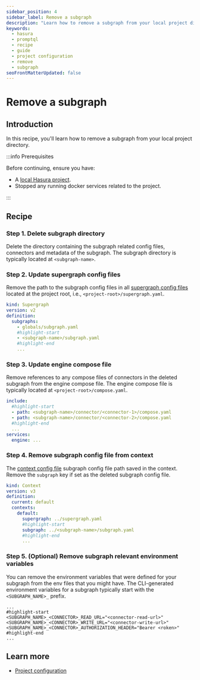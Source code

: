 ```yaml
---
sidebar_position: 4
sidebar_label: Remove a subgraph
description: "Learn how to remove a subgraph from your local project directory"
keywords:
  - hasura
  - promptql
  - recipe
  - guide
  - project configuration
  - remove
  - subgraph
seoFrontMatterUpdated: false
---
```


# Remove a subgraph

## Introduction

In this recipe, you'll learn how to remove a subgraph from your local project directory.

:::info Prerequisites

Before continuing, ensure you have:

- A [local Hasura project](/quickstart.mdx).
- Stopped any running docker services related to the project.

:::

## Recipe

### Step 1. Delete subgraph directory

Delete the directory containing the subgraph related config files, connectors and metadata of the subgraph. The subgraph
directory is typically located at `<subgraph-name>`.

### Step 2. Update supergraph config files

Remove the path to the subgraph config files in all [supergraph config files](/project-configuration/overview.mdx)
located at the project root, i.e., `<project-root>/supergraph.yaml`.

```yaml title="supergraph.yaml"
kind: Supergraph
version: v2
definition:
  subgraphs:
    - globals/subgraph.yaml
    #highlight-start
    - <subgraph-name>/subgraph.yaml
    #highlight-end
    ...
```

### Step 3. Update engine compose file

Remove references to any compose files of connectors in the deleted subgraph from the engine compose file. The engine
compose file is typically located at `<project-root>/compose.yaml`.

```yaml title="<project-root>/compose.yaml"
include:
  #highlight-start
  - path: <subgraph-name>/connector/<connector-1>/compose.yaml
  - path: <subgraph-name>/connector/<connector-2>/compose.yaml
  #highlight-end
  ...
services:
  engine: ...
```

### Step 4. Remove subgraph config file from context

The [context config file](/project-configuration/overview.mdx) subgraph config file path saved in the context. Remove
the `subgraph` key if set as the deleted subgraph config file.

```yaml title=".hasura/context.yaml"
kind: Context
version: v3
definition:
  current: default
  contexts:
    default:
      supergraph: ../supergraph.yaml
      #highlight-start
      subgraph: ../<subgraph-name>/subgraph.yaml
      #highlight-end
      ...
```

### Step 5. (Optional) Remove subgraph relevant environment variables

You can remove the environment variables that were defined for your subgraph from the env files that you might have. The
CLI-generated environment variables for a subgraph typically start with the `<SUBGRAPH_NAME>_` prefix.

```.env title="For example, .env"
...
#highlight-start
<SUBGRAPH_NAME>_<CONNECTOR>_READ_URL="<connector-read-url>"
<SUBGRAPH_NAME>_<CONNECTOR>_WRITE_URL="<connector-write-url>"
<SUBGRAPH_NAME>_<CONNECTOR>_AUTHORIZATION_HEADER="Bearer <roken>"
#highlight-end
...
```

## Learn more

- [Project configuration](/project-configuration/overview.mdx)
